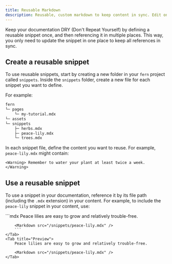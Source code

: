 ```yaml
---
title: Reusable Markdown
description: Reusable, custom markdown to keep content in sync. Edit once, update everywhere.
---
```


Keep your documentation DRY (Don't Repeat Yourself) by defining a reusable snippet once, and then referencing it in multiple places. This way, you only need to update the snippet in one place to keep all references in sync.

## Create a reusable snippet

To use reusable snippets, start by creating a new folder in your `fern` project called `snippets`. Inside the `snippets` folder, create a new file for each snippet you want to define.

For example: 
    
```bash
fern
└─ pages
    └─ my-tutorial.mdx
└─ assets
└─ snippets
    ├─ herbs.mdx  
    ├─ peace-lily.mdx    
    └─ trees.mdx
```

In each snippet file, define the content you want to reuse. For example, `peace-lily.mdx` might contain:

```mdx title="snippets/peace-lily.mdx"
<Warning> Remember to water your plant at least twice a week. </Warning>
```

## Use a reusable snippet

To use a snippet in your documentation, reference it by its file path (including the `.mdx` extension) in your content. For example, to include the `peace-lily` snippet in your content, use:

<Tabs>
    <Tab title="Markdown">
        ```mdx
        Peace lilies are easy to grow and relatively trouble-free.

        <Markdown src="/snippets/peace-lily.mdx" />
        ```
    </Tab>
    <Tab title="Preview">
        Peace lilies are easy to grow and relatively trouble-free.

        <Markdown src="/snippets/peace-lily.mdx" />
    </Tab>
</Tabs>